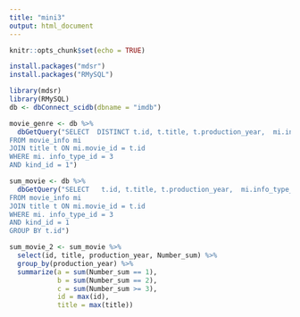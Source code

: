 ```yaml
---
title: "mini3"
output: html_document
---
```


```r
knitr::opts_chunk$set(echo = TRUE)
```

```r
install.packages("mdsr")
install.packages("RMySQL")
```
```r
library(mdsr)
library(RMySQL)
db <- dbConnect_scidb(dbname = "imdb")
```

```r
movie_genre <- db %>%
  dbGetQuery("SELECT  DISTINCT t.id, t.title, t.production_year,  mi.info_type_id, t. kind_id, mi.info
FROM movie_info mi
JOIN title t ON mi.movie_id = t.id
WHERE mi. info_type_id = 3
AND kind_id = 1")
```

```r
sum_movie <- db %>%
  dbGetQuery("SELECT   t.id, t.title, t.production_year,  mi.info_type_id, t. kind_id, mi.info, SUM(t.kind_id) AS Number_sum
FROM movie_info mi
JOIN title t ON mi.movie_id = t.id
WHERE mi. info_type_id = 3
AND kind_id = 1
GROUP BY t.id")
```

```r
sum_movie_2 <- sum_movie %>%
  select(id, title, production_year, Number_sum) %>%
  group_by(production_year) %>%
  summarize(a = sum(Number_sum == 1),
            b = sum(Number_sum == 2),
            c = sum(Number_sum >= 3),
            id = max(id),
            title = max(title))
```


